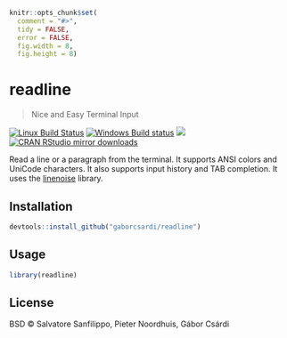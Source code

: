 
```r
knitr::opts_chunk$set(
  comment = "#>",
  tidy = FALSE,
  error = FALSE,
  fig.width = 8,
  fig.height = 8)
```

# readline

> Nice and Easy Terminal Input

[![Linux Build Status](https://travis-ci.org/gaborcsardi/readline.svg?branch=master)](https://travis-ci.org/gaborcsardi/readline)
[![Windows Build status](https://ci.appveyor.com/api/projects/status/github/gaborcsardi/readline?svg=true)](https://ci.appveyor.com/project/gaborcsardi/readline)
[![](http://www.r-pkg.org/badges/version/readline)](http://www.r-pkg.org/pkg/readline)
[![CRAN RStudio mirror downloads](http://cranlogs.r-pkg.org/badges/readline)](http://www.r-pkg.org/pkg/readline)


Read a line or a paragraph from the terminal. It supports ANSI colors and
UniCode characters. It also supports input history and TAB completion.
It uses the [linenoise](https://github.com/antirez/linenoise.git) library.

## Installation

```r
devtools::install_github("gaborcsardi/readline")
```

## Usage

```r
library(readline)
```

## License

BSD © Salvatore Sanfilippo, Pieter Noordhuis, Gábor Csárdi
